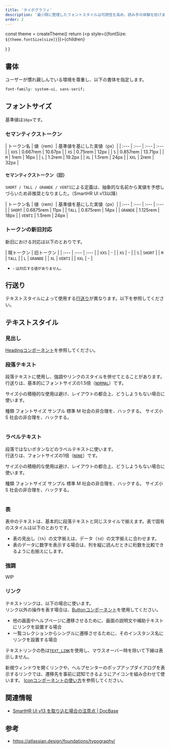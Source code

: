 ```yaml
---
title: 'タイポグラフィ'
description: '最小限に整理したフォントスタイルは可読性を高め、読み手の体験を妨げません。'
order: 2
---
```




  const theme = createTheme()
  return (<p style={{fontSize: `${theme.fontSize[size]}`}}>{children}</p>)
}


## 書体
ユーザーが慣れ親しんでいる環境を尊重し、以下の書体を指定します。

```css
font-family: system-ui, sans-serif;
```

## フォントサイズ
基準値は`16px`です。

### セマンティクストークン

| トークン名 | 値（rem）| 基準値を基にした実値（px）|
| :--- | :--- | :--- | :--- |
| `XXS` | 0.667rem | 10.67px |
| `XS` | 0.75rem | 12px |
| `S` | 0.857rem | 13.71px |
| `M` | 1rem | 16px |
| `L` | 1.2rem | 19.2px |
| `XL` | 1.5rem | 24px |
| `XXL` | 2rem | 32px |

#### セマンティクストークン（旧）
`SHORT / TALL / GRANDE / VENTI`による定義は、抽象的な名前から実値を予想しづらいため非推奨となりました。（SmartHR UI v13以降）

| トークン名 | 値（rem）| 基準値を基にした実値（px）|
| :--- | :--- | :--- | :--- |
| `SHORT` | 0.6875rem | 11px |
| `TALL` | 0.875rem | 14px |
| `GRANDE` | 1.125rem | 18px |
| `VENTI` | 1.5rem | 24px |

### トークンの新旧対応
新旧における対応は以下のとおりです。

| 現トークン | 旧トークン |
| :--- | :--- | :--- |
| `XXS` | - |
| `XS` | - |
| `S` | `SHORT` |
| `M` | `TALL` |
| `L` | `GRANDE` |
| `XL` | `VENTI` |
| `XXL` | - |

- <small>- は対応する値がありません。</small>


## 行送り
テキストスタイルによって使用する[行送り](/products/design-tokens/leading/)が異なります。以下を参照してください。


## テキストスタイル

### 見出し
[Headingコンポーネント](/products/components/heading/)を参照してください。

### 段落テキスト
段落テキストに使用し、強調やリンクのスタイルを併せてとることがあります。  
行送りは、基本的にフォントサイズの1.5倍（[`NORMAL`](/products/design-tokens/leading/)）です。

サイズ小の積極的な使用は避け、レイアウトの都合上、どうしようもない場合に使います。

<Table>
  <Head>
    <Row>
      <Cell>種類</Cell>
      <Cell>フォントサイズ</Cell>
      <Cell>サンプル</Cell>
    </Row>
  </Head>
  <Body>
    <Row>
      <Cell>標準</Cell>
      <Cell>M</Cell>
      <Cell><Sampletext size={'M'}>社会の非合理を、ハックする。</Sampletext></Cell>
    </Row>
    <Row>
      <Cell>サイズ小</Cell>
      <Cell>S</Cell>
      <Cell><Sampletext size={'S'}>社会の非合理を、ハックする。</Sampletext></Cell>
    </Row>
  </Body>
</Table>


### ラベルテキスト
段落ではないボタンなどのラベルテキストに使います。  
行送りは、フォントサイズの1倍（[`NONE`](/products/design-tokens/leading/)）です。

サイズ小の積極的な使用は避け、レイアウトの都合上、どうしようもない場合に使います。

<Table>
  <Head>
    <Row>
      <Cell>種類</Cell>
      <Cell>フォントサイズ</Cell>
      <Cell>サンプル</Cell>
    </Row>
  </Head>
  <Body>
    <Row>
      <Cell>標準</Cell>
      <Cell>M</Cell>
      <Cell><Sampletext size={'M'}>社会の非合理を、ハックする。</Sampletext></Cell>
    </Row>
    <Row>
      <Cell>サイズ小</Cell>
      <Cell>S</Cell>
      <Cell><Sampletext size={'S'}>社会の非合理を、ハックする。</Sampletext></Cell>
    </Row>
  </Body>
</Table>

### 表
表中のテキストは、基本的に段落テキストと同じスタイルで揃えます。表で固有のスタイルは以下のとおりです。

- 表の見出し（`th`）の文字揃えは、データ（`td`）の文字揃えに合わせます。
- 表のデータに数字を表示する場合は、列を縦に読んだときに桁数を比較できるように右揃えにします。

### 強調
WIP

### リンク
テキストリンクは、以下の場合に使います。  
リンク以外の操作を表す場合は、[Buttonコンポーネント](/products/components/button/)を使用してください。

- 他の画面やヘルプページに遷移させるために、画面の説明文や補助テキストにリンクを設置する場合
- 一覧コレクションからシングルに遷移させるために、そのインスタンス名にリンクを設置する場合

テキストリンクの色は[`TEXT_LINK`](/products/design-tokens/color/#h2-2)を使用し、マウスオーバー時を除いて下線は表示しません。

新規ウィンドウを開くリンクや、ヘルプセンターのポップアップダイアログを表示するリンクでは、遷移先を事前に認知できるようにアイコンを組み合わせて使います。
[Iconコンポーネントの使い方](/products/components/icon/#h2-4)を参照してください。


## 関連情報

- [SmartHR UI v13 を取り込む場合の注意点 | DocBase](https://smarthr-inc.docbase.io/posts/1927229)


## 参考

- https://atlassian.design/foundations/typography/
